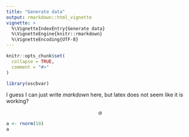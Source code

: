 ```yaml
---
title: "Generate data"
output: rmarkdown::html_vignette
vignette: >
  %\VignetteIndexEntry{Generate data}
  %\VignetteEngine{knitr::rmarkdown}
  %\VignetteEncoding{UTF-8}
---
```


```r
knitr::opts_chunk$set(
  collapse = TRUE,
  comment = "#>"
)
```

```r
library(oscbvar)
```

I guess I can just write *markdown* here, but latex does not seem like it is working?

$$ \alpha $$

```r
a <- rnorm(10)
a
```